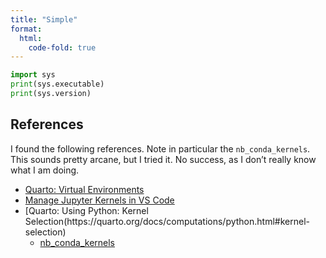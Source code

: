 ```yaml
---
title: "Simple"
format:
  html:
    code-fold: true
---
```


```python
import sys
print(sys.executable)
print(sys.version)
```


## References

I found the following references.
Note in particular the `nb_conda_kernels`.
This sounds pretty arcane, but I tried it.
No success, as I don't really know what I am doing.

- [Quarto: Virtual Environments](https://quarto.org/docs/projects/virtual-environments.html)
- [Manage Jupyter Kernels in VS Code](https://code.visualstudio.com/docs/datascience/jupyter-kernel-management)
- [Quarto: Using Python: Kernel Selection(https://quarto.org/docs/computations/python.html#kernel-selection)
  - [nb_conda_kernels](https://github.com/anaconda/nb_conda_kernels#use-with-nbconvert-voila-papermill)
